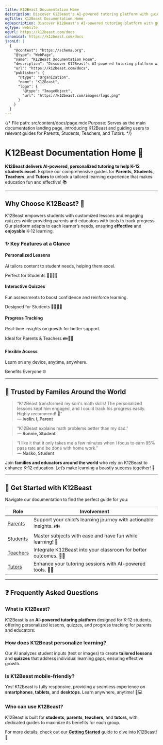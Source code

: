 ```yaml
---
title: K12Beast Documentation Home
description: Discover K12Beast's AI-powered tutoring platform with guides for Parents, Students, Teachers, and Tutors to enhance K-12 learning.
ogTitle: K12Beast Documentation Home
ogDescription: Discover K12Beast's AI-powered tutoring platform with guides for Parents, Students, Teachers, and Tutors to enhance K-12 learning.
ogType: website
ogUrl: https://k12beast.com/docs
canonical: https://k12beast.com/docs
jsonLd: |
  {
    "@context": "https://schema.org",
    "@type": "WebPage",
    "name": "K12Beast Documentation Home",
    "description": "Discover K12Beast's AI-powered tutoring platform with guides for Parents, Students, Teachers, and Tutors to enhance K-12 learning.",
    "url": "https://k12beast.com/docs",
    "publisher": {
      "@type": "Organization",
      "name": "K12Beast",
      "logo": {
        "@type": "ImageObject",
        "url": "https://k12beast.com/images/logo.png"
      }
    }
  }
---
```


{/* 
  File path: src/content/docs/page.mdx
  Purpose: Serves as the main documentation landing page, introducing K12Beast and guiding users to relevant guides for Parents, Students, Teachers, and Tutors.
*/}

# K12Beast Documentation Home 🚀

**K12Beast delivers AI-powered, personalized tutoring to help K-12 students excel.** Explore our comprehensive guides for **Parents**, **Students**, **Teachers**, and **Tutors** to unlock a tailored learning experience that makes education fun and effective! 📚

---

## Why Choose K12Beast? 🤔

K12Beast empowers students with customized lessons and engaging quizzes while providing parents and educators with tools to track progress. Our platform adapts to each learner’s needs, ensuring **effective** and **enjoyable** K-12 learning.

### ✨ Key Features at a Glance

<div className="space-y-4 my-6">
  <div className="p-4 bg-gray-50 rounded-lg shadow-sm">
    <h4 className="font-semibold text-gray-700">Personalized Lessons</h4>
    <p className="text-gray-600">AI tailors content to student needs, helping them excel.</p>
    <p className="text-gray-500 italic">Perfect for Students 👩‍🎓👨‍🎓</p>
  </div>
  <div className="p-4 bg-gray-50 rounded-lg shadow-sm">
    <h4 className="font-semibold text-gray-700">Interactive Quizzes</h4>
    <p className="text-gray-600">Fun assessments to boost confidence and reinforce learning.</p>
    <p className="text-gray-500 italic">Designed for Students 👩‍🎓👨‍🎓</p>
  </div>
  <div className="p-4 bg-gray-50 rounded-lg shadow-sm">
    <h4 className="font-semibold text-gray-700">Progress Tracking</h4>
    <p className="text-gray-600">Real-time insights on growth for better support.</p>
    <p className="text-gray-500 italic">Ideal for Parents & Teachers 👪👩‍🏫</p>
  </div>
  <div className="p-4 bg-gray-50 rounded-lg shadow-sm">
    <h4 className="font-semibold text-gray-700">Flexible Access</h4>
    <p className="text-gray-600">Learn on any device, anytime, anywhere.</p>
    <p className="text-gray-500 italic">Benefits Everyone 🌐</p>
  </div>
</div>

---

## 🌟 Trusted by Familes Around the World

> “K12Beast transformed my son's math skills! The personalized lessons kept him engaged, and I could track his progress easily. Highly recommend! 🎉”  
> — **Ivelin. I, Parent**

> “K12Beast explains math problems better than my dad.”  
> — **Ronnie, Student**

> “I like it that it only takes me a few minutes when I focus to earn 95% pass rate and be done with home work.”  
> — **Nasko, Student**

Join **families and educators around the world** who rely on K12Beast to enhance K-12 education. Let’s make learning a beastly success together! 🐾

---

## 🚀 Get Started with K12Beast

Navigate our documentation to find the perfect guide for you:

| Role    | Involvement                          |
|---------|---------------------------------------------|
| [Parents](/public/docs/parents) | Support your child’s learning journey with actionable insights. 👪 |
| [Students](/public/docs/students) | Master subjects with ease and have fun while learning! 📖  |
| [Teachers](/public/docs/teachers) | Integrate K12Beast into your classroom for better outcomes. 👩‍🏫 |
| [Tutors](/public/docs/tutors) | Enhance your tutoring sessions with AI-powered tools. 🧑‍🏫 |

---

## ❓ Frequently Asked Questions

### What is K12Beast?
K12Beast is an **AI-powered tutoring platform** designed for K-12 students, offering personalized lessons, quizzes, and progress tracking for parents and educators.

### How does K12Beast personalize learning?
Our AI analyzes student inputs (text or images) to create **tailored lessons** and **quizzes** that address individual learning gaps, ensuring effective growth.

### Is K12Beast mobile-friendly?
Yes! K12Beast is fully responsive, providing a seamless experience on **smartphones**, **tablets**, and **desktops**. Learn anywhere, anytime! 📱💻

### Who can use K12Beast?
K12Beast is built for **students**, **parents**, **teachers**, and **tutors**, with dedicated guides to maximize its benefits for each group.

For more details, check out our **[Getting Started](/public/docs/getting-started)** guide to dive into K12Beast! 🌟